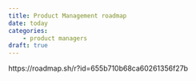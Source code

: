 ```yaml
---
title: Product Management roadmap
date: today
categories:
    - product managers
draft: true
---
```


https://roadmap.sh/r?id=655b710b68ca60261356f27b

